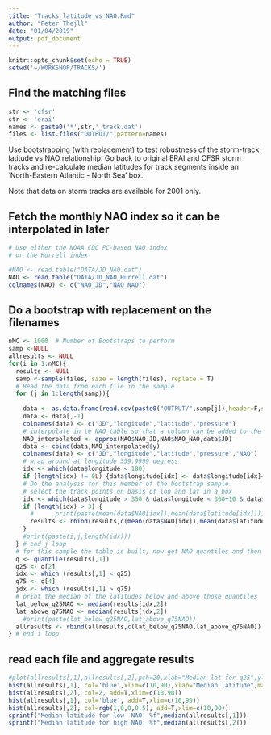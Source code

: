 ```yaml
---
title: "Tracks_latitude_vs_NAO.Rmd"
author: "Peter Thejll"
date: "01/04/2019"
output: pdf_document
---
```


```r
knitr::opts_chunk$set(echo = TRUE)
setwd('~/WORKSHOP/TRACKS/')
```

## Find the matching files
```r
str <- 'cfsr'
str <- 'erai'
names <- paste0('*',str,'_track.dat')
files <- list.files("OUTPUT/",pattern=names)
```

Use bootstrapping (with replacement) to test robustness of the storm-track latitude vs NAO relationship. Go back to original ERAI and CFSR storm tracks and re-calculate median latitudes for track segments inside an 'North-Eastern Atlantic - North Sea' box.

Note that data on storm tracks are available for 2001 only.

## Fetch the monthly NAO index so it can be interpolated in later

```r
# Use either the NOAA CDC PC-based NAO index 
# or the Hurrell index

#NAO <- read.table("DATA/JD_NAO.dat")
NAO <- read.table("DATA/JD_NAO_Hurrell.dat")
colnames(NAO) <- c("NAO_JD","NAO_NAO")
```

## Do a bootstrap with replacement on the filenames

```r
nMC <- 1000  # Number of Bootstraps to perform
samp <-NULL
allresults <- NULL
for(i in 1:nMC){
  results <- NULL
  samp <-sample(files, size = length(files), replace = T)
  # Read the data from each file in the sample
  for (j in 1:length(samp)){
    
    data <- as.data.frame(read.csv(paste0("OUTPUT/",samp[j]),header=F,sep=""))
    data <- data[,-1]
    colnames(data) <- c("JD","longitude","latitude","pressure")
    # interpolate in te NAO table so that a column can be added to the df ...
    NAO_interpolated <- approx(NAO$NAO_JD,NAO$NAO_NAO,data$JD)
    data <- cbind(data,NAO_interpolated$y)
    colnames(data) <- c("JD","longitude","latitude","pressure","NAO")
    # wrap around at longitude 359.9999 degress
    idx <- which(data$longitude < 180)
    if (length(idx) != 0L) {data$longitude[idx] <- data$longitude[idx]+360.0}
    # Do the analysis for this member of the bootstrap sample
    # select the track points on basis of lon and lat in a box
    idx <- which(data$longitude > 350 & data$longitude < 360+10 & data$latitude > 25)
    if (length(idx) > 3) {
      #      print(paste(mean(data$NAO[idx]),mean(data$latitude[idx])))
      results <- rbind(results,c(mean(data$NAO[idx]),mean(data$latitude[idx])))
    }
    #print(paste(i,j,length(idx)))
  } # end j loop
  # for this sample the table is built, now get NAO quantiles and then the medians of the latitudes over and under them
  q <- quantile(results[,1])
  q25 <- q[2]
  idx <- which (results[,1] < q25)
  q75 <- q[4]
  jdx <- which (results[,1] > q75)
  # print the median of the latitudes below and above those quantiles
  lat_below_q25NAO <- median(results[idx,2])
  lat_above_q75NAO <- median(results[jdx,2])
    #print(paste(lat_below_q25NAO,lat_above_q75NAO))
  allresults <- rbind(allresults,c(lat_below_q25NAO,lat_above_q75NAO))
} # end i loop
```

## read each file and aggregate results
```r
#plot(allresults[,1],allresults[,2],pch=20,xlab="Median lat for q25",ylab="Median lat for q75")
hist(allresults[,1], col='blue',xlim=c(10,90),xlab="Median latitude",main=paste(str,"Effect of NAO on storm latitude"))
hist(allresults[,2], col=2, add=T,xlim=c(10,90))
hist(allresults[,1], col='blue', add=T,xlim=c(10,90))
hist(allresults[,2], col=rgb(1,0,0,0.5), add=T,xlim=c(10,90))
sprintf("Median latitude for low  NAO: %f",median(allresults[,1]))
sprintf("Median latitude for high NAO: %f",median(allresults[,2]))
```



